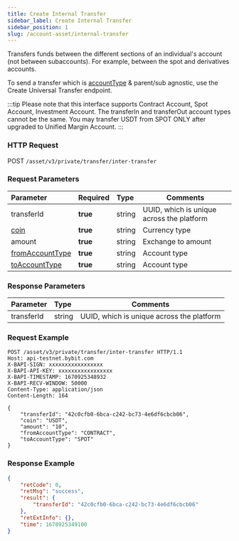 ```yaml
---
title: Create Internal Transfer
sidebar_label: Create Internal Transfer
sidebar_position: 1
slug: /account-asset/internal-transfer
---
```

Transfers funds between the different sections of an individual's account (not between subaccounts). For example, between the spot and derivatives accounts.

To send a transfer which is [accountType](enum#accounttype) & parent/sub agnostic, use the Create Universal Transfer endpoint.

:::tip
Please note that this interface supports Contract Account, Spot Account, Investment Account. The transferIn and transferOut account types cannot be the same.
You may transfer USDT from SPOT ONLY after upgraded to Unified Margin Account.
:::

### HTTP Request
POST `/asset/v3/private/transfer/inter-transfer`

### Request Parameters
| Parameter | Required | Type | Comments|
|:----- |:-------|:-----|------ |
|transferId |<b>true</b> |string |UUID, which is unique across the platform |
|[coin](enum#coin)|<b>true</b> |string |Currency type |
|amount |<b>true</b> |string |Exchange to amount |
|[fromAccountType](enum#accounttype)|<b>true</b> |string |Account type |
|[toAccountType](enum#accounttype) |<b>true</b> |string |Account type |

### Response Parameters
| Parameter | Type | Comments|
|:----- |:-----|----- |
|transferId |string |UUID, which is unique across the platform |

### Request Example

```http
POST /asset/v3/private/transfer/inter-transfer HTTP/1.1
Host: api-testnet.bybit.com
X-BAPI-SIGN: xxxxxxxxxxxxxxxxx
X-BAPI-API-KEY: xxxxxxxxxxxxxxxxx
X-BAPI-TIMESTAMP: 1670925348932
X-BAPI-RECV-WINDOW: 50000
Content-Type: application/json
Content-Length: 164

{
    "transferId": "42c0cfb0-6bca-c242-bc73-4e6df6cbcb06",
    "coin": "USDT",
    "amount": "10",
    "fromAccountType": "CONTRACT",
    "toAccountType": "SPOT"
}
```

### Response Example

```json
{
    "retCode": 0,
    "retMsg": "success",
    "result": {
        "transferId": "42c0cfb0-6bca-c242-bc73-4e6df6cbcb06"
    },
    "retExtInfo": {},
    "time": 1670925349100
}
```
